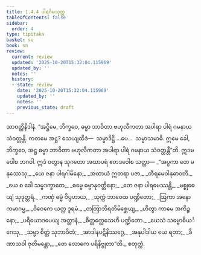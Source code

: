 ```yaml
---
title: 1.4.4 ပါရင်္ဂမသုတ္တ
tableOfContents: false
sidebar:
  order: 4
type: tipitaka
basket: su
book: sn
review:
  current: review
  updated: '2025-10-20T15:32:04.115969'
  updated_by: ''
  notes: ''
  history:
  - state: review
    date: '2025-10-20T15:32:04.115969'
    updated_by: ''
    notes: ''
    previous_state: draft
---
```



<DynamicBreadcrumb />


<ReviewStatus review={frontmatter.review} showDetails={true} />

<HypothesisAnnotation frontmatter={frontmatter} />

<Division number="34" book="sn" e="ch" v="18" p="284">

<Paragraph number="123" book="sn">
သာဝတ္ထိနိဒါနံ. “အဋ္ဌိမေ, ဘိက္ခဝေ, ဓမ္မာ ဘာဝိတာ ဗဟုလီကတာ အပါရာ ပါရံ ဂမနာယ သံဝတ္တန္တိ. ကတမေ အဋ္ဌ? သေယျထိဒံ—  သမ္မာဒိဋ္ဌိ …ပေ…  သမ္မာသမာဓိ. ဣမေ ခေါ, ဘိက္ခဝေ, အဋ္ဌ ဓမ္မာ ဘာဝိတာ ဗဟုလီကတာ အပါရာ ပါရံ ဂမနာယ သံဝတ္တန္တီ”တိ.
</Paragraph>

<Paragraph number="124" book="sn">
ဣဒမဝေါစ ဘဂဝါ. ဣဒံ ဝတွာန သုဂတော အထာပရံ ဧတဒဝေါစ သတ္ထာ—
</Paragraph>

<Paragraph number="125" type="verses" book="sn">
_“အပ္ပကာ တေ မနုဿေသု,_  
_ယေ ဇနာ ပါရဂါမိနော;_  
_အထာယံ ဣတရာ ပဇာ,_  
_တီရမေဝါနုဓာဝတိ._  

</Paragraph>

<Paragraph number="126" type="verses" book="sn">
_ယေ စ ခေါ သမ္မဒက္ခာတေ,_  
_ဓမ္မေ ဓမ္မာနုဝတ္တိနော;_  
_တေ ဇနာ ပါရမေဿန္တိ,_  
_မစ္စုဓေယျံ သုဒုတ္တရံ._  

</Paragraph>

<Paragraph number="127" type="verses" book="sn">
_ကဏှံ ဓမ္မံ ဝိပ္ပဟာယ,_  
_သုက္ကံ ဘာဝေထ ပဏ္ဍိတော;_  
_ဩကာ အနောကမာဂမ္မ,_  
_ဝိဝေကေ ယတ္ထ ဒူရမံ._  

</Paragraph>

<Paragraph number="128" type="verses" book="sn">
_တတြာဘိရတိမိစ္ဆေယျ,_  
_ဟိတွာ ကာမေ အကိဉ္စနော;_  
_ပရိယောဒပေယျ အတ္တာနံ,_  
_စိတ္တက္လေသေဟိ ပဏ္ဍိတော._  

</Paragraph>

<Paragraph number="129" type="verses" book="sn">
_ယေသံ သမ္ဗောဓိယင်္ဂေသု,_  
_သမ္မာ စိတ္တံ သုဘာဝိတံ;_  
_အာဒါနပဋိနိဿဂ္ဂေ,_  
_အနုပါဒါယ ယေ ရတာ;_  
_ခီဏာသဝါ ဇုတိမန္တော,_  
_တေ လောကေ ပရိနိဗ္ဗုတာ”တိ._  


</Paragraph>
</Division>

<Paragraph number="130" type="center" book="sn">
စတုတ္ထံ.
</Paragraph>